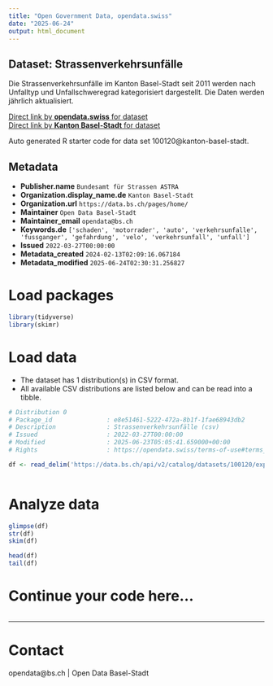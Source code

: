 ```yaml
---
title: "Open Government Data, opendata.swiss"
date: "2025-06-24"
output: html_document
---
```


## Dataset: Strassenverkehrsunfälle

Die Strassenverkehrsunfälle im Kanton Basel-Stadt seit 2011 werden nach Unfalltyp und Unfallschweregrad kategorisiert dargestellt. Die Daten werden jährlich aktualisiert.

[Direct link by **opendata.swiss** for dataset](https://opendata.swiss/de/dataset/strassenverkehrsunfalle1)<br>
[Direct link by **Kanton Basel-Stadt** for dataset](https://data.bs.ch/explore/dataset/100120/)

Auto generated R starter code for data set 100120@kanton-basel-stadt.

## Metadata

- **Publisher.name** `Bundesamt für Strassen ASTRA`
- **Organization.display_name.de** `Kanton Basel-Stadt`
- **Organization.url** `https://data.bs.ch/pages/home/`
- **Maintainer** `Open Data Basel-Stadt`
- **Maintainer_email** `opendata@bs.ch`
- **Keywords.de** `['schaden', 'motorrader', 'auto', 'verkehrsunfalle', 'fussganger', 'gefahrdung', 'velo', 'verkehrsunfall', 'unfall']`
- **Issued** `2022-03-27T00:00:00`
- **Metadata_created** `2024-02-13T02:09:16.067184`
- **Metadata_modified** `2025-06-24T02:30:31.256827`


# Load packages

```r

library(tidyverse)
library(skimr)

```

# Load data

-   The dataset has 1 distribution(s) in CSV format.
-   All available CSV distributions are listed below and can be read into a tibble.

```r

# Distribution 0
# Package_id               : e8e51461-5222-472a-8b1f-1fae68943db2
# Description              : Strassenverkehrsunfälle (csv)
# Issued                   : 2022-03-27T00:00:00
# Modified                 : 2025-06-23T05:05:41.659000+00:00
# Rights                   : https://opendata.swiss/terms-of-use#terms_by

df <- read_delim('https://data.bs.ch/api/v2/catalog/datasets/100120/exports/csv?use_labels=true')



```

# Analyze data

```r

glimpse(df)
str(df)
skim(df)

head(df)
tail(df)

```

# Continue your code here...

```r

```

------------------------------------------------------------------------

# Contact

opendata@bs.ch | Open Data Basel-Stadt
